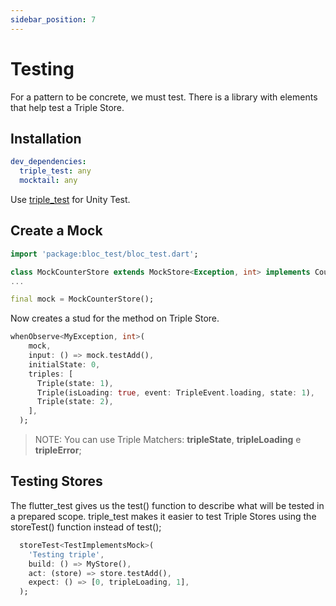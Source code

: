```yaml
---
sidebar_position: 7
---
```


# Testing

For a pattern to be concrete, we must test.
There is a library with elements that help test a Triple Store.

## Installation 

```yaml
dev_dependencies:
  triple_test: any
  mocktail: any
```

Use [triple_test](https://pub.dev/packages/triple_test) for Unity Test.

## Create a Mock

```dart
import 'package:bloc_test/bloc_test.dart';

class MockCounterStore extends MockStore<Exception, int> implements CounterStore {}
...

final mock = MockCounterStore();
```

Now creates a stud for the method on Triple Store.

```dart
whenObserve<MyException, int>(
    mock,
    input: () => mock.testAdd(),
    initialState: 0,
    triples: [
      Triple(state: 1),
      Triple(isLoading: true, event: TripleEvent.loading, state: 1),
      Triple(state: 2),
    ],
  );
```
>NOTE: You can use Triple Matchers: **tripleState**, **tripleLoading** e **tripleError**;


## Testing Stores

The flutter_test gives us the test() function to describe what will be tested in a prepared scope. triple_test makes it easier to test Triple Stores using the storeTest() function instead of test();

```dart
  storeTest<TestImplementsMock>(
    'Testing triple',
    build: () => MyStore(),
    act: (store) => store.testAdd(),
    expect: () => [0, tripleLoading, 1],
  );
```